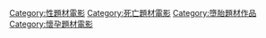 [[Category:性題材電影|Category:性題材電影]]
[[Category:死亡題材電影|Category:死亡題材電影]]
[[Category:墮胎題材作品|Category:墮胎題材作品]]
[[Category:懷孕題材電影|Category:懷孕題材電影]]